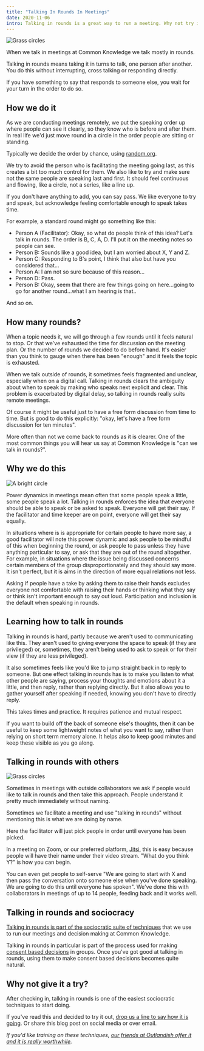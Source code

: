 ```yaml
---
title: "Talking In Rounds In Meetings"
date: 2020-11-06
intro: Talking in rounds is a great way to run a meeting. Why not try it?
---
```


![Grass circles](../../assets/rounds.jpg)

When we talk in meetings at Common Knowledge we talk mostly in rounds.

Talking in rounds means taking it in turns to talk, one person after another. You do this without interrupting, cross talking or responding directly.

If you have something to say that responds to someone else, you wait for your turn in the order to do so.

## How we do it

As we are conducting meetings remotely, we put the speaking order up where people can see it clearly, so they know who is before and after them. In real life we'd just move round in a circle in the order people are sitting or standing.

Typically we decide the order by chance, using [random.org](https://www.random.org/).

We try to avoid the person who is facilitating the meeting going last, as this creates a bit too much control for them. We also like to try and make sure not the same people are speaking last and first. It should feel continuous and flowing, like a circle, not a series, like a line up.

If you don't have anything to add, you can say pass. We like everyone to try and speak, but acknowledge feeling comfortable enough to speak takes time.

For example, a standard round might go something like this:

- Person A (Facilitator): Okay, so what do people think of this idea? Let's talk in rounds. The order is B, C, A, D. I'll put it on the meeting notes so people can see.
- Person B: Sounds like a good idea, but I am worried about X, Y and Z.
- Person C: Responding to B's point, I think that also but have you considered that...
- Person A: I am not so sure because of this reason...
- Person D: Pass.
- Person B: Okay, seem that there are few things going on here...going to go for another round...what I am hearing is that..

And so on.

## How many rounds?

When a topic needs it, we will go through a few rounds until it feels natural to stop. Or that we've exhausted the time for discussion on the meeting plan. Or the number of rounds we decided to do before hand. It's easier than you think to gauge when there has been "enough" and it feels the topic is exhausted.

When we talk outside of rounds, it sometimes feels fragmented and unclear, especially when on a digital call. Talking in rounds clears the ambiguity about when to speak by making who speaks next explicit and clear. This problem is exacerbated by digital delay, so talking in rounds really suits remote meetings.

Of course it might be useful just to have a free form discussion from time to time. But is good to do this explicitly: "okay, let's have a free form discussion for ten minutes".

More often than not we come back to rounds as it is clearer. One of the most common things you will hear us say at Common Knowledge is "can we talk in rounds?".

## Why we do this

![A bright circle](../../assets/circle-2.jpg)

Power dynamics in meetings mean often that some people speak a little, some people speak a lot. Talking in rounds enforces the idea that everyone should be able to speak or be asked to speak. Everyone will get their say. If the facilitator and time keeper are on point, everyone will get their say equally.

In situations where is is appropriate for certain people to have more say, a good facilitator will note this power dynamic and ask people to be mindful of this when beginning the round, or ask people to pass unless they have anything particular to say, or ask that they are out of the round altogether. For example, in situations where the issue being discussed concerns certain members of the group disproportionately and they should say more. It isn't perfect, but it is aims in the direction of more equal relations not less.

Asking if people have a take by asking them to raise their hands excludes everyone not comfortable with raising their hands or thinking what they say or think isn't important enough to say out loud. Participation and inclusion is the default when speaking in rounds.

## Learning how to talk in rounds

Talking in rounds is hard, partly because we aren't used to communicating like this. They aren't used to giving everyone the space to speak (if they are privileged) or, sometimes, they aren't being used to ask to speak or for their view (if they are less privileged).

It also sometimes feels like you'd like to jump straight back in to reply to someone. But one effect talking in rounds has is to make you listen to what other people are saying, process your thoughts and emotions about it a little, and then reply, rather than replying directly. But it also allows you to gather yourself after speaking if needed, knowing you don't have to directly reply.

This takes times and practice. It requires patience and mutual respect.

If you want to build off the back of someone else's thoughts, then it can be useful to keep some lightweight notes of what you want to say, rather than relying on short term memory alone. It helps also to keep good minutes and keep these visible as you go along.

## Talking in rounds with others

![Grass circles](../../assets/circle-3.jpg)

Sometimes in meetings with outside collaborators we ask if people would like to talk in rounds and then take this approach. People understand it pretty much immediately without naming.

Sometimes we facilitate a meeting and use "talking in rounds" without mentioning this is what we are doing by name.

Here the facilitator will just pick people in order until everyone has been picked.

In a meeting on Zoom, or our preferred platform, [Jitsi](https://jitsi.org/), this is easy because people will have their name under their video stream. "What do you think Y?" is how you can begin.

You can even get people to self-serve "We are going to start with X and then pass the conversation onto someone else when you've done speaking. We are going to do this until everyone has spoken". We've done this with collaborators in meetings of up to 14 people, feeding back and it works well.

## Talking in rounds and sociocracy

[Talking in rounds is part of the sociocratic suite of techniques](https://www.sociocracyforall.org/on-rounds/) that we use to run our meetings and decision making at Common Knowledge.

Talking in rounds in particular is part of the process used for making [consent based decisions](https://www.sociocracyforall.org/consent-decision-making/) in groups. Once you've got good at talking in rounds, using them to make consent based decisions becomes quite natural.

## Why not give it a try?

After checking in, talking in rounds is one of the easiest sociocratic techniques to start doing.

If you've read this and decided to try it out, [drop us a line to say how it is going](mailto:hello@commonknowledge.coop). Or share this blog post on social media or over email.

_If you'd like training on these techniques, [our friends at Outlandish offer it and it is really worthwhile](https://outlandish.com/workshop-sociocracy-and-better-decision-making/)._
